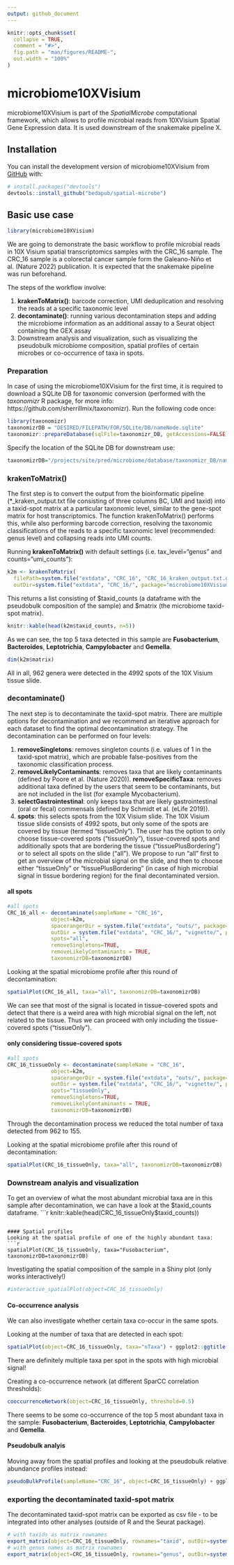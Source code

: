 ```yaml
---
output: github_document
---
```


<!-- README.md is generated from README.Rmd. Please edit that file -->

```r
knitr::opts_chunk$set(
  collapse = TRUE,
  comment = "#>",
  fig.path = "man/figures/README-",
  out.width = "100%"
)
```

# microbiome10XVisium

<!-- badges: start -->
<!-- badges: end -->

microbiome10XVisium is part of the *SpatialMicrobe* computational framework, which allows to profile microbial reads from 10XVisium Spatial Gene Expression data. It is used downstream of the snakemake pipeline X. 

## Installation

You can install the development version of microbiome10XVisium from [GitHub](https://github.com/) with:

``` r
# install.packages("devtools")
devtools::install_github("bedapub/spatial-microbe")
```

## Basic use case

```r
library(microbiome10XVisium)
```

We are going to demonstrate the basic workflow to profile microbial reads in 10X Visium spatial transcriptomics samples with the CRC_16 sample. The CRC_16 sample is a colorectal cancer sample form the Galeano-Niño et al. (Nature 2022) publication. 
It is expected that the snakemake pipeline was run beforehand.

The steps of the workflow involve:

1) **krakenToMatrix()**: barcode correction, UMI deduplication and resolving the reads at a specific taxonomic level
2) **decontaminate()**: running various decontamination steps and adding the microbiome information as an additional assay to a Seurat object containing the GEX assay
3) Downstream analysis and visualization, such as visualizing the pseudobulk microbiome composition, spatial profiles of certain microbes or co-occurrence of taxa in spots.

### Preparation

In case of using the microbiome10XVisium for the first time, it is required to download a SQLite DB for taxonomic conversion (performed with the *taxonomizr* R package, for more info: https://github.com/sherrillmix/taxonomizr). Run the following code once:

```r
library(taxonomizr)
taxonomizrDB = "DESIRED/FILEPATH/FOR/SQLite/DB/nameNode.sqlite"
taxonomizr::prepareDatabase(sqlFile=taxonomizr_DB, getAccessions=FALSE)
```

Specify the location of the SQLite DB for downstream use:
```r
taxonomizrDB="/projects/site/pred/microbiome/database/taxonomizr_DB/nameNode.sqlite"
```

### krakenToMatrix()

The first step is to convert the output from the bioinformatic pipeline (*_kraken_output.txt file consisting of three columns BC, UMI and taxid) into a taxid-spot matrix at a particular taxonomic level, similar to the gene-spot matrix for host transcriptomics. The function krakenToMatrix() performs this, while also performing barcode correction, resolving the taxonomic classifications of the reads to a specific taxonomic level (recommended: genus level) and collapsing reads into UMI counts. 

Running **krakenToMatrix()** with default settings (i.e. tax_level="genus" and counts="umi_counts"): 
```r
k2m <- krakenToMatrix(
  filePath=system.file("extdata", "CRC_16", "CRC_16_kraken_output.txt.gz", package="microbiome10XVisium"),
  outDir=system.file("extdata", "CRC_16/", package="microbiome10XVisium"), taxonomizrDB=taxonomizrDB)
```

This returns a list consisting of \$taxid_counts (a dataframe with the pseudobulk composition of the sample) and \$matrix (the microbiome taxid-spot matrix). 
```r
knitr::kable(head(k2m$taxid_counts, n=5))
```
As we can see, the top 5 taxa detected in this sample are **Fusobacterium**, **Bacteroides**, **Leptotrichia**, **Campylobacter** and **Gemella**.

```r
dim(k2m$matrix)
```
All in all, 962 genera were detected in the 4992 spots of the 10X Visium tissue slide.

### decontaminate()

The next step is to decontaminate the taxid-spot matrix. There are multiple options for decontamination and we recommend an iterative approach for each dataset to find the optimal decontamination strategy. The decontamination can be performed on four levels:

1) **removeSingletons**: removes singleton counts (i.e. values of 1 in the taxid-spot matrix), which are probable false-positives from the taxonomic classification process.
2) **removeLikelyContaminants**: removes taxa that are likely contaminants (defined by Poore et al. (Nature 2020)). **removeSpecificTaxa**: removes additional taxa defined by the users that seem to be contaminants, but are not included in the list (for example Mycobacterium).
3) **selectGastrointestinal**: only keeps taxa that are likely gastrointestinal (oral or fecal) commensals (defined by Schmidt et al. (eLife 2019)).
4) **spots**: this selects spots from the 10X Visium slide. The 10X Visium tissue slide consists of 4992 spots, but only some of the spots are covered by tissue (termed "tissueOnly"). The user has the option to only choose tissue-covered spots ("tissueOnly"), tissue-covered spots and additionally spots that are bordering the tissue ("tissuePlusBordering") or to select all spots on the slide ("all"). We propose to run "all" first to get an overview of the microbial signal on the slide, and then to choose either "tissueOnly" or "tissuePlusBordering" (in case of high microbial signal in tissue bordering region) for the final decontaminated version. 

#### all spots
```r
#all spots
CRC_16_all <- decontaminate(sampleName = "CRC_16",
              object=k2m,
              spacerangerDir = system.file("extdata", "outs/", package="microbiome10XVisium"),
              outDir = system.file("extdata", "CRC_16/", "vignette/", package="microbiome10XVisium"),
              spots="all",
              removeSingletons=TRUE,
              removeLikelyContaminants = TRUE,
              taxonomizrDB=taxonomizrDB)
```

Looking at the spatial microbiome profile after this round of decontamination:
```r
spatialPlot(CRC_16_all, taxa="all", taxonomizrDB=taxonomizrDB)
```

We can see that most of the signal is located in tissue-covered spots and detect that there is a weird area with high microbial signal on the left, not related to the tissue. Thus we can proceed with only including the tissue-covered spots ("tissueOnly"). 

#### only considering tissue-covered spots

```r
#all spots
CRC_16_tissueOnly <- decontaminate(sampleName = "CRC_16",
              object=k2m,
              spacerangerDir = system.file("extdata", "outs/", package="microbiome10XVisium"),
              outDir = system.file("extdata", "CRC_16/", "vignette/", package="microbiome10XVisium"),
              spots="tissueOnly",
              removeSingletons=TRUE,
              removeLikelyContaminants = TRUE,
              taxonomizrDB=taxonomizrDB)
```
Through the decontamination process we reduced the total number of taxa detected from 962 to 155.

Looking at the spatial microbiome profile after this round of decontamination:
```r
spatialPlot(CRC_16_tissueOnly, taxa="all", taxonomizrDB=taxonomizrDB)
```

### Downstream analyis and visualization

To get an overview of what the most abundant microbial taxa are in this sample after decontamination, we can have a look at the $taxid_counts dataframe.
```r
knitr::kable(head(CRC_16_tissueOnly$taxid_counts))
```

#### Spatial profiles
Looking at the spatial profile of one of the highly abundant taxa:
```r
spatialPlot(CRC_16_tissueOnly, taxa="Fusobacterium", taxonomizrDB=taxonomizrDB)
```

Investigating the spatial composition of the sample in a Shiny plot (only works interactively!)
```r
#interactive_spatialPlot(object=CRC_16_tissueOnly)
```

#### Co-occurrence analysis

We can also investigate whether certain taxa co-occur in the same spots.

Looking at the number of taxa that are detected in each spot:
```r
spatialPlot(object=CRC_16_tissueOnly, taxa="nTaxa") + ggplot2::ggtitle("nTaxa detected")
```

There are definitely multiple taxa per spot in the spots with high microbial signal!

Creating a co-occurrence network (at different SparCC correlation thresholds):

```r
cooccurrenceNetwork(object=CRC_16_tissueOnly, threshold=0.5) 
```

There seems to be some co-occurrence of the top 5 most abundant taxa in the sample: **Fusobacterium**, **Bacteroides**, **Leptotrichia**, **Campylobacter** and **Gemella**.

#### Pseudobulk analyis
Moving away from the spatial profiles and looking at the pseudobulk relative abundance profiles instead:
```r
pseudoBulkProfile(sampleName="CRC_16", object=CRC_16_tissueOnly) + ggplot2::ggtitle("")
```

### exporting the decontaminated taxid-spot matrix

The decontaminated taxid-spot matrix can be exported as csv file - to be integrated into other analyses (outside of R and the Seurat package).

```r
# with taxids as matrix rownames
export_matrix(object=CRC_16_tissueOnly, rownames="taxid", outDir=system.file("extdata", "CRC_16/", package="microbiome10XVisium"), taxonomizrDB=taxonomizrDB)
# with genus names as matrix rownames
export_matrix(object=CRC_16_tissueOnly, rownames="genus", outDir=system.file("extdata", "CRC_16/", package="microbiome10XVisium"), taxonomizrDB=taxonomizrDB)
```

